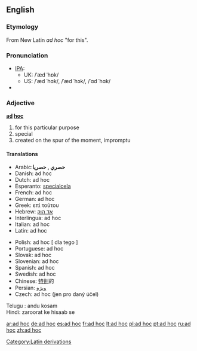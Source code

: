 ==English==

===Etymology===
From New Latin ''ad hoc'' "for this".

===Pronunciation===
*[[IPA]]:
**UK: /ˈæd ˈhɒk/ 
**US: /ˈæd ˈhɑk/, /ˈæd ˈhɔk/, /ˈɑd ˈhɑk/
*{{audio|en-us-ad hoc.ogg|Audio (US)}}

===Adjective===
'''[[ad]] [[hoc]]'''
# for this particular purpose
# special
# created on the spur of the moment, impromptu

====Translations====
{{top}}
*Arabic:'''حصري , حصريا'''
*Danish: ad hoc
*Dutch: ad hoc
*Esperanto: [[specialcela]]
*French: ad hoc 
*German: ad hoc 
*Greek: επί τούτου
*Hebrew: [[:he:אד הוק|אד הוק]]
*Interlingua: ad hoc 
*Italian: ad hoc
*Latin: ad hoc
{{mid}}
*Polish: ad hoc [ dla tego ]
*Portuguese: ad hoc
*Slovak: ad hoc
*Slovenian: ad hoc
*Spanish: ad hoc
*Swedish: ad hoc
*Chinese: [[特别]]的
*Persian: [[ویژه]]
*Czech: ad hoc (jen pro daný účel)
{{bottom}}

[[Category:Latin derivations]]

Telugu : andu kosam <br>
Hindi: zaroorat ke hisaab se 

[[ar:ad hoc]]
[[de:ad hoc]]
[[es:ad hoc]]
[[fr:ad hoc]]
[[lt:ad hoc]]
[[pl:ad hoc]]
[[pt:ad hoc]]
[[ru:ad hoc]]
[[zh:ad hoc]]